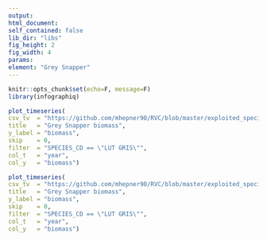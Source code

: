 ```yaml
---
output:
html_document:
self_contained: false
lib_dir: "libs"
fig_height: 2
fig_width: 4
params:
element: "Grey Snapper"
---
```


```r
knitr::opts_chunk$set(echo=F, message=F)
library(infographiq)
```

```r
plot_timeseries(
csv_tv  = "https://github.com/mhepner90/RVC/blob/master/exploited_species/exploited_fk_bio.csv",
title   = "Grey Snapper biomass",
y_label = "biomass",
skip    = 0,
filter  = "SPECIES_CD == \"LUT GRIS\"",
col_t   = "year",
col_y   = "biomass")
```

```r
plot_timeseries(
csv_tv  = "https://github.com/mhepner90/RVC/blob/master/exploited_species/exploited_fk_bio.csv",
title   = "Grey Snapper biomass",
y_label = "biomass",
skip    = 0,
filter  = "SPECIES_CD == \"LUT GRIS\"",
col_t   = "year",
col_y   = "biomass")
```
